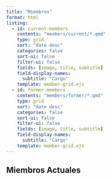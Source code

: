 ```yaml
---
title: "Miembros"
format: html
listing:
  - id: current-members
    contents: "members/current/*.qmd"
    type: grid
    sort: "date desc"
    categories: false
    sort-ui: false
    filter-ui: false
    fields: [image, title, subtitle]
    field-display-names: 
      subtitle: "Cargo"
    template: member-grid.ejs
  - id: former-members
    contents: "members/former/*.qmd"
    type: grid
    sort: "date desc"
    categories: false
    sort-ui: false
    filter-ui: false
    fields: [image, title, subtitle]
    field-display-names:
      subtitle: "Cargo"
    template: member-grid.ejs
---
```


## Miembros Actuales

:::: {.member-grid}
::: {#current-members}
:::
::::

<!-- ## Antiguos Miembros -->
<!---->
<!-- :::: {.member-grid} -->
<!-- ::: {#former-members} -->
<!-- ::: -->
<!-- :::: -->
